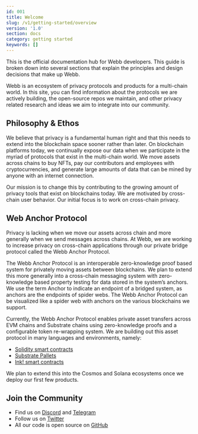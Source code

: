 ```yaml
---
id: 001
title: Welcome
slug: /v1/getting-started/overview
version: '1.0'
section: docs
category: getting started
keywords: []
---
```


This is the official documentation hub for Webb developers. This guide is broken down into several sections that explain the principles and design decisions that make up Webb.

Webb is an ecosystem of privacy protocols and products for a multi-chain world. In this site, you can find information about the protocols we are actively building, the open-source repos we maintain, and other privacy related research and ideas we aim to integrate into our community.

## Philosophy & Ethos

We believe that privacy is a fundamental human right and that this needs to extend into the blockchain space sooner rather than later. On blockchain platforms today, we continually expose our data when we participate in the myriad of protocols that exist in the multi-chain world. We move assets across chains to buy NFTs, pay our contributors and employees with cryptocurrencies, and generate large amounts of data that can be mined by anyone with an internet connection.

Our mission is to change this by contributing to the growing amount of privacy tools that exist on blockchains today. We are motivated by cross-chain user behavior. Our initial focus is to work on cross-chain privacy.

## Web Anchor Protocol

Privacy is lacking when we move our assets across chain and more generally when we send messages across chains. At Webb, we are working to increase privacy on cross-chain applications through our private bridge protocol called the Webb Anchor Protocol.

The Webb Anchor Protocol is an interoperable zero-knowledge proof based system for privately moving assets between blockchains. We plan to extend this more generally into a cross-chain messaging system with zero-knowledge based property testing for data stored in the system’s anchors. We use the term Anchor to indicate an endpoint of a bridged system, as anchors are the endpoints of spider webs. The Webb Anchor Protocol can be visualized like a spider web with anchors on the various blockchains we support.

Currently, the Webb Anchor Protocol enables private asset transfers across EVM chains and Substrate chains using zero-knowledge proofs and a configurable token re-wrapping system. We are building out this asset protocol in many languages and environments, namely:

- [Solidity smart contracts](https://github.com/webb-tools/protocol-solidity)
- [Substrate Pallets](https://github.com/webb-tools/protocol-substrate)
- [Ink! smart contracts](https://github.com/webb-tools/protocol-ink)

We plan to extend this into the Cosmos and Solana ecosystems once we deploy our first few products.

## Join the Community

- Find us on [Discord](https://discord.com/invite/cv8EfJu3Tn) and [Telegram](https://t.me/webbprotocol)
- Follow us on [Twitter](https://twitter.com/webbprotocol)
- All our code is open source on [GitHub](https://github.com/webb-tools)
